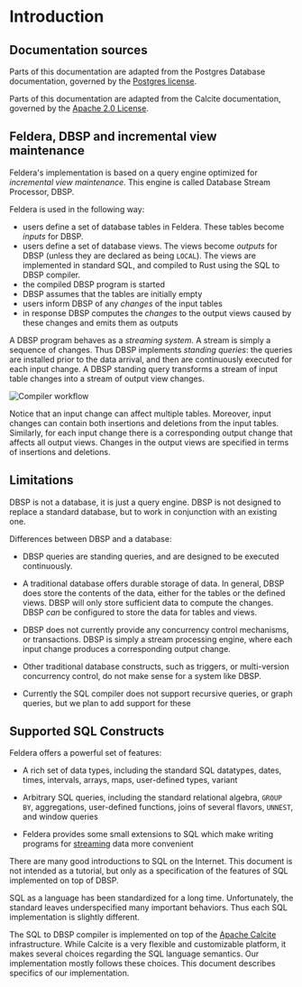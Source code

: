 # Introduction

## Documentation sources

Parts of this documentation are adapted from the Postgres Database
documentation, governed by the [Postgres
license](https://postgrespro.com/postgresql_license).

Parts of this documentation are adapted from the Calcite
documentation, governed by the [Apache 2.0
License](https://github.com/apache/calcite/blob/main/LICENSE).

## Feldera, DBSP and incremental view maintenance

Feldera's implementation is based on a query engine optimized
for *incremental view maintenance*. This engine is called Database Stream
Processor, DBSP.

Feldera is used in the following way:

- users define a set of database tables in Feldera. These tables
  become *inputs* for DBSP.
- users define a set of database views.  The views become *outputs* for DBSP
  (unless they are declared as being `LOCAL`).
  The views are implemented in standard SQL, and compiled to Rust using the
  SQL to DBSP compiler.
- the compiled DBSP program is started
- DBSP assumes that the tables are initially empty
- users inform DBSP of any *changes* of the input tables
- in response DBSP computes the *changes* to the output views caused
  by these changes and emits them as outputs

A DBSP program behaves as a *streaming system*.  A stream is simply a
sequence of changes.  Thus DBSP implements *standing queries*: the
queries are installed prior to the data arrival, and then are
continuously executed for each input change.  A DBSP standing query
transforms a stream of input table changes into a stream of output
view changes.

![Compiler workflow](./dbsp-workflow.png)

Notice that an input change can affect multiple tables.  Moreover,
input changes can contain both insertions and deletions from the input
tables.  Similarly, for each input change there is a corresponding
output change that affects all output views.  Changes in the output
views are specified in terms of insertions and deletions.

## Limitations

DBSP is not a database, it is just a query engine.  DBSP is not
designed to replace a standard database, but to work in conjunction
with an existing one.

Differences between DBSP and a database:

- DBSP queries are standing queries, and are designed to be executed
  continuously.

- A traditional database offers durable storage of data.  In general,
  DBSP does store the contents of the data, either for the tables or
  the defined views.  DBSP will only store sufficient data to compute
  the changes.  DBSP *can* be configured to store the data for tables
  and views.

- DBSP does not currently provide any concurrency control mechanisms,
  or transactions.  DBSP is simply a stream processing engine, where
  each input change produces a corresponding output change.

- Other traditional database constructs, such as triggers, or
  multi-version concurrency control, do not make sense for a system
  like DBSP.

- Currently the SQL compiler does not support recursive queries, or
  graph queries, but we plan to add support for these

## Supported SQL Constructs

Feldera offers a powerful set of features:

- A rich set of data types, including the standard SQL datatypes,
  dates, times, intervals, arrays, maps, user-defined types, variant

- Arbitrary SQL queries, including the standard relational algebra,
  `GROUP BY`, aggregations, user-defined functions, joins of several
  flavors, `UNNEST`, and window queries

- Feldera provides some small extensions to SQL which make writing
  programs for [streaming](streaming.md) data more convenient

There are many good introductions to SQL on the Internet.  This
document is not intended as a tutorial, but only as a specification of
the features of SQL implemented on top of DBSP.

SQL as a language has been standardized for a long time.
Unfortunately, the standard leaves underspecified many important
behaviors. Thus each SQL implementation is slightly different.

The SQL to DBSP compiler is implemented on top of the [Apache
Calcite](https://calcite.apache.org/) infrastructure. While Calcite is
a very flexible and customizable platform, it makes several choices
regarding the SQL language semantics. Our implementation mostly
follows these choices. This document describes specifics of our
implementation.
